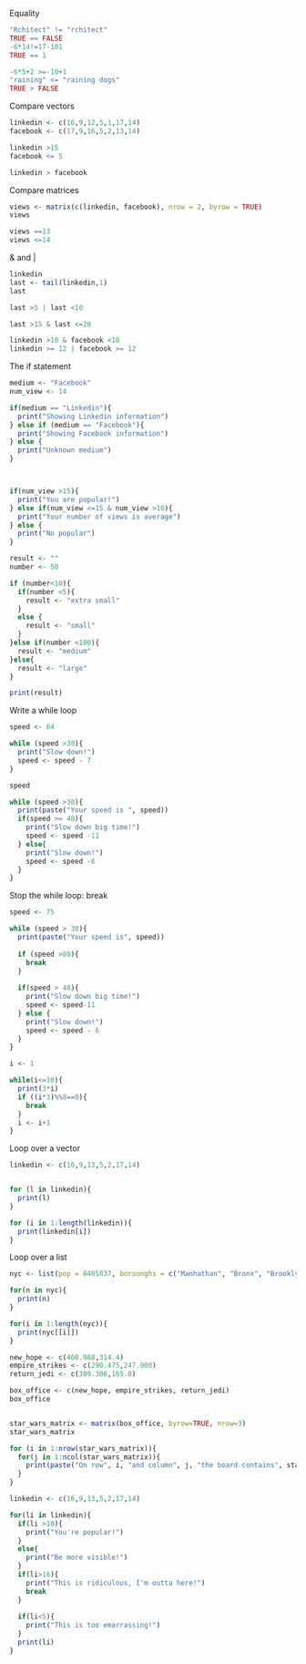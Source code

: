 Equality

```{r}
"Rchitect" != "rchitect"
TRUE == FALSE
-6*14!=17-101
TRUE == 1

-6*5+2 >=-10+1
"raining" <= "raining dogs"
TRUE > FALSE
```
Compare vectors

```{r}
linkedin <- c(16,9,12,5,1,17,14)
facebook <- c(17,9,16,5,2,13,14)

linkedin >15
facebook <= 5

linkedin > facebook

```

Compare matrices

```{r}
views <- matrix(c(linkedin, facebook), nrow = 2, byrow = TRUE)
views

views ==13
views <=14
```


& and | 

```{r}
linkedin
last <- tail(linkedin,1)
last

last >5 | last <10

last >15 & last <=20

linkedin >10 & facebook <10
linkedin >= 12 | facebook >= 12

```

The if statement

```{r}
medium <- "Facebook"
num_view <- 14

if(medium == "Linkedin"){
  print("Showing Linkedin information")
} else if (medium == "Facebook"){
  print("Showing Facebook information")
} else {
  print("Unknown medium")
}



if(num_view >15){
  print("You are popular!")
} else if(num_view <=15 & num_view >10){
  print("Your number of views is average")
} else {
  print("No popular")
}

```
```{r}
result <- ""
number <- 50

if (number<10){
  if(number <5){
    result <- "extra small"
  }
  else {
    result <- "small"
  }
}else if(number <100){
  result <- "medium"
}else{
  result <- "large"
}

print(result)

```

Write a while loop
```{r}
speed <- 64

while (speed >30){
  print("Slow down!")
  speed <- speed - 7
}

speed
```

```{r}
while (speed >30){
  print(paste("Your speed is ", speed))
  if(speed >= 48){
    print("Slow down big time!")
    speed <- speed -11
  } else{
    print("Slow down!")
    speed <- speed -6
  }
}
```

Stop the while loop: break

```{r}
speed <- 75

while (speed > 30){
  print(paste("Your speed is", speed))
  
  if (speed >80){
    break
  }
  
  if(speed > 48){
    print("Slow down big time!")
    speed <- speed-11
  } else {
    print("Slow down!")
    speed <- speed - 6
  }
}
```

```{r}
i <- 1

while(i<=10){
  print(3*i)
  if ((i*3)%%8==0){
    break
  }
  i <- i+1
}


```

Loop over a vector

```{r}
linkedin <- c(16,9,13,5,2,17,14)


for (l in linkedin){
  print(l)
}

for (i in 1:length(linkedin)){
  print(linkedin[i])
}

```
Loop over a list

```{r}
nyc <- list(pop = 8405837, borounghs = c("Manhathan", "Bronx", "Brooklyn", "Queens", "Staten Island"), capital=FALSE)

for(n in nyc){
  print(n)
}

for(i in 1:length(nyc)){
  print(nyc[[i]])
}
```
```{r}
new_hope <- c(460.988,314.4)
empire_strikes <- c(290.475,247.900)
return_jedi <- c(309.306,165.8)

box_office <- c(new_hope, empire_strikes, return_jedi)
box_office


star_wars_matrix <- matrix(box_office, byrow=TRUE, nrow=3)
star_wars_matrix
```
```{r}
for (i in 1:nrow(star_wars_matrix)){
  for(j in 1:ncol(star_wars_matrix)){
    print(paste("On row", i, "and column", j, "the board contains", star_wars_matrix[i,j]))
  }
}
```
```{r}
linkedin <- c(16,9,13,5,2,17,14)

for(li in linkedin){
  if(li >10){
    print("You're popular!")
  }
  else{
    print("Be more visible!")
  }
  if(li>16){
    print("This is ridiculous, I'm outta here!")
    break
  }
  
  if(li<5){
    print("This is too emarrassing!")
  }
  print(li)
}
```



